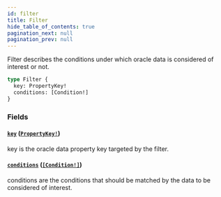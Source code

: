 ```yaml
---
id: filter
title: Filter
hide_table_of_contents: true
pagination_next: null
pagination_prev: null
---
```



Filter describes the conditions under which oracle data is considered of
interest or not.

```graphql
type Filter {
  key: PropertyKey!
  conditions: [Condition!]
}
```


### Fields

#### [`key`](#) ([`PropertyKey!`](/docs/testnet/graphql/objects/property-key))

key is the oracle data property key targeted by the filter.


#### [`conditions`](#) ([`[Condition!]`](/docs/testnet/graphql/objects/condition))

conditions are the conditions that should be matched by the data to be
considered of interest.




